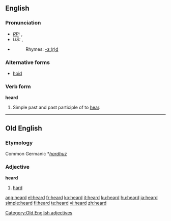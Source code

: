 {{wikipedia|dab=heard}}
==English==

{{rank|both|having|look|200|heard|night|mind|heart}}

===Pronunciation===
* ''[[RP]]:'' {{IPA|/'hɜːd/}}, {{SAMPA|/"h3:d/}}
* ''US:'' {{IPA|/'hɝd/}}, {{SAMPA|/"h3`d/}}
*{{audio|en-us-heard.ogg|Audio (US)}}
*:Rhymes: [[Rhymes:English:-ɜː(r)d|-ɜː(r)d]]

===Alternative forms===
*[[hoid]]

===Verb form===
'''heard'''
# Simple past and past participle of to [[hear]].

----

==Old English==
===Etymology===
Common Germanic *''[[hardhuz]]''
===Adjective===
'''heard'''

# [[hard]]

[[Category:Old English adjectives]]

[[ang:heard]]
[[el:heard]]
[[fr:heard]]
[[ko:heard]]
[[it:heard]]
[[ku:heard]]
[[hu:heard]]
[[ja:heard]]
[[simple:heard]]
[[fi:heard]]
[[te:heard]]
[[vi:heard]]
[[zh:heard]]